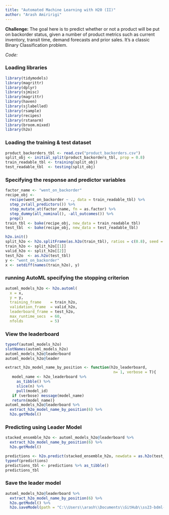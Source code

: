 ```yaml
---
title: "Automated Machine Learning with H20 (II)"
author: "Arash Amiririgi"
---
```


**Challenge:**
The goal here is to predict whether or not a product will be put on backorder status, given a number of product metrics such as current inventory, transit time, demand forecasts and prior sales. It’s a classic Binary Classification problem.

*Code:*

### Loading libraries
```r
library(tidymodels)
library(magrittr)
library(dplyr)
library(sjmisc)
library(magrittr)
library(haven)
library(sjlabelled)
library(rsample)
library(recipes)
library(rstanarm)
library(broom.mixed)
library(h2o)
```

### Loading the training & test dataset
```r
product_backorders_tbl <- read.csv("product_backorders.csv")
split_obj <- initial_split(product_backorders_tbl, prop = 0.8)
train_readable_tbl <- training(split_obj)
test_readable_tbl  <- testing(split_obj)
```

### Specifying the response and predictor variables
```r
factor_name <- "went_on_backorder"
recipe_obj <- 
  recipe(went_on_backorder ~ ., data = train_readable_tbl) %>%
  step_zv(all_predictors()) %>%
  step_mutate_at(factor_name, fn = as.factor) %>%
  step_dummy(all_nominal(), -all_outcomes()) %>% 
  prep()
train_tbl <- bake(recipe_obj, new_data = train_readable_tbl)
test_tbl  <- bake(recipe_obj, new_data = test_readable_tbl)

h2o.init()
split_h2o <- h2o.splitFrame(as.h2o(train_tbl), ratios = c(0.8), seed = 1234)
train_h2o <- split_h2o[[1]]
valid_h2o <- split_h2o[[2]]
test_h2o  <- as.h2o(test_tbl)
y <- "went_on_backorder"
x <- setdiff(names(train_h2o), y)
```

### running AutoML specifying the stopping criterion
```r
automl_models_h2o <- h2o.automl(
  x = x,
  y = y,
  training_frame    = train_h2o,
  validation_frame  = valid_h2o,
  leaderboard_frame = test_h2o,
  max_runtime_secs  = 60,
  nfolds            = 5)
```

### View the leaderboard
```r
typeof(automl_models_h2o)
slotNames(automl_models_h2o)
automl_models_h2o@leaderboard 
automl_models_h2o@leader

extract_h2o_model_name_by_position <- function(h2o_leaderboard,
                                                n= 1, verbose = T){
   model_name <- h2o_leaderboard %>%
     as_tibble() %>%
     slice(n) %>%
     pull(model_id)
   if (verbose) message(model_name)
   return(model_name)}
automl_models_h2o@leaderboard %>% 
  extract_h2o_model_name_by_position(6) %>% 
  h2o.getModel()
```

### Predicting using Leader Model
```r
stacked_ensemble_h2o <- automl_models_h2o@leaderboard %>% 
  extract_h2o_model_name_by_position(6) %>% 
  h2o.getModel()

predictions <- h2o.predict(stacked_ensemble_h2o, newdata = as.h2o(test_tbl))
typeof(predictions)
predictions_tbl <- predictions %>% as_tibble()
predictions_tbl
```

### Save the leader model
```r
automl_models_h2o@leaderboard %>% 
  extract_h2o_model_name_by_position(6) %>% 
  h2o.getModel() %>%
  h2o.saveModel(path = "C:\\Users\\arash\\Documents\\GitHub\\ss23-bdml-ArashAmiririgi\\content\\01_journal\\04_Modeling")
```
